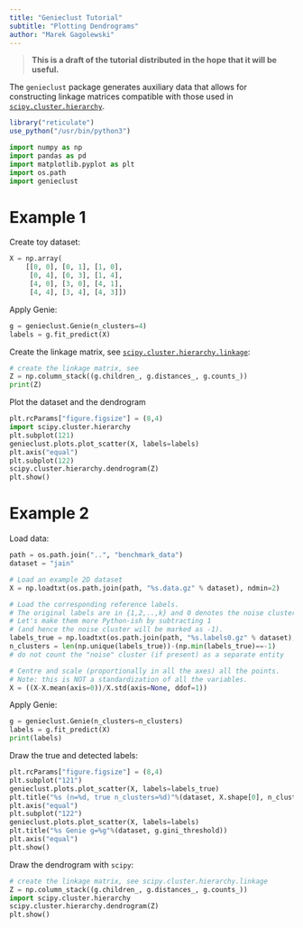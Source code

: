 ```yaml
---
title: "Genieclust Tutorial"
subtitle: "Plotting Dendrograms"
author: "Marek Gagolewski"
---
```



> **This is a draft of the tutorial distributed
> in the hope that it will be useful.**

The `genieclust` package generates auxiliary data
that allows for constructing linkage matrices
compatible with those used in
[`scipy.cluster.hierarchy`](https://docs.scipy.org/doc/scipy/reference/cluster.hierarchy.html).


```r
library("reticulate")
use_python("/usr/bin/python3")
```


```python
import numpy as np
import pandas as pd
import matplotlib.pyplot as plt
import os.path
import genieclust
```

# Example 1


Create toy dataset:

```python
X = np.array(
    [[0, 0], [0, 1], [1, 0],
     [0, 4], [0, 3], [1, 4],
     [4, 0], [3, 0], [4, 1],
     [4, 4], [3, 4], [4, 3]])
```

Apply Genie:

```python
g = genieclust.Genie(n_clusters=4)
labels = g.fit_predict(X)
```

Create the linkage matrix, see
[`scipy.cluster.hierarchy.linkage`](https://docs.scipy.org/doc/scipy/reference/generated/scipy.cluster.hierarchy.linkage.html):

```python
# create the linkage matrix, see
Z = np.column_stack((g.children_, g.distances_, g.counts_))
print(Z)
```

Plot the dataset and the dendrogram

```python
plt.rcParams["figure.figsize"] = (8,4)
import scipy.cluster.hierarchy
plt.subplot(121)
genieclust.plots.plot_scatter(X, labels=labels)
plt.axis("equal")
plt.subplot(122)
scipy.cluster.hierarchy.dendrogram(Z)
plt.show()
```


# Example 2



Load data:

```python
path = os.path.join("..", "benchmark_data")
dataset = "jain"

# Load an example 2D dataset
X = np.loadtxt(os.path.join(path, "%s.data.gz" % dataset), ndmin=2)

# Load the corresponding reference labels.
# The original labels are in {1,2,..,k} and 0 denotes the noise cluster.
# Let's make them more Python-ish by subtracting 1
# (and hence the noise cluster will be marked as -1).
labels_true = np.loadtxt(os.path.join(path, "%s.labels0.gz" % dataset), dtype=np.intp)-1
n_clusters = len(np.unique(labels_true))-(np.min(labels_true)==-1)
# do not count the "noise" cluster (if present) as a separate entity

# Centre and scale (proportionally in all the axes) all the points.
# Note: this is NOT a standardization of all the variables.
X = ((X-X.mean(axis=0))/X.std(axis=None, ddof=1))
```

Apply Genie:

```python
g = genieclust.Genie(n_clusters=n_clusters)
labels = g.fit_predict(X)
print(labels)
```

Draw the true and detected labels:

```python
plt.rcParams["figure.figsize"] = (8,4)
plt.subplot("121")
genieclust.plots.plot_scatter(X, labels=labels_true)
plt.title("%s (n=%d, true n_clusters=%d)"%(dataset, X.shape[0], n_clusters))
plt.axis("equal")
plt.subplot("122")
genieclust.plots.plot_scatter(X, labels=labels)
plt.title("%s Genie g=%g"%(dataset, g.gini_threshold))
plt.axis("equal")
plt.show()
```

Draw the dendrogram with `scipy`:

```python
# create the linkage matrix, see scipy.cluster.hierarchy.linkage
Z = np.column_stack((g.children_, g.distances_, g.counts_))
import scipy.cluster.hierarchy
scipy.cluster.hierarchy.dendrogram(Z)
plt.show()
```


